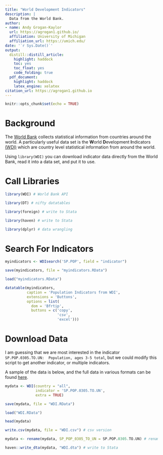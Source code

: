 ```yaml
---
title: "World Development Indicators"
description: |
  Data from the World Bank.
author:
- name: Andy Grogan-Kaylor
  url: https://agrogan1.github.io/
  affiliation: University of Michigan
  affiliation_url: https://umich.edu/
date: '`r Sys.Date()`'
output:
  distill::distill_article:
    highlight: haddock
    toc: yes
    toc_float: yes
    code_folding: true
  pdf_document:
    highlight: haddock
    latex_engine: xelatex
citation_url: https://agrogan1.github.io
---
```


```r

knitr::opts_chunk$set(echo = TRUE)

```

# Background

The [World Bank](http://www.worldbank.org/) collects statistical information from countries around the world.  A particularly useful data set is the **W**orld **D**evelopment **I**ndicators [(WDI)](http://data.worldbank.org/data-catalog/world-development-indicators) which are country level statistical information from around the world.

Using `library(WDI)` you can download indicator data directly from the World Bank, read it into a data set, and put it to use. 

# Call Libraries

```r

library(WDI) # World Bank API

library(DT) # nifty datatables

library(foreign) # write to Stata

library(haven) # write to Stata

library(dplyr) # data wrangling

```

# Search For Indicators

```r

myindicators <- WDIsearch('SP.POP', field = "indicator")

save(myindicators, file = "myindicators.RData")

```

```r

load("myindicators.RData")

datatable(myindicators, 
          caption = 'Population Indicators from WDI',
          extensions = 'Buttons', 
          options = list(
            dom = 'Bfrtip',
            buttons = c('copy', 
                        'csv', 
                        'excel')))

```

# Download Data

I am guessing that we are most interested in the indicator `SP.POP.0305.TO.UN:	Population, ages 3-5 total`, but we could modify this script to get another indicator, or multiple indicators. 

A sample of the data is below, and the full data in various formats can be found [here](https://github.com/agrogan1/research/tree/master/WDI).

```r

mydata <- WDI(country = "all", 
              indicator = 'SP.POP.0305.TO.UN',
              extra = TRUE)

save(mydata, file = "WDI.RData")

```

```r

load("WDI.RData")

head(mydata)

write.csv(mydata, file = "WDI.csv") # csv version

mydata <- rename(mydata, SP_POP_0305_TO_UN = SP.POP.0305.TO.UN) # rename for Stata

haven::write_dta(mydata, "WDI.dta") # write to Stata

```



























